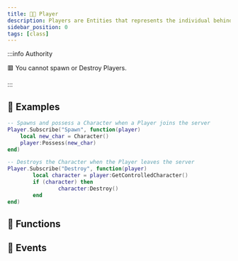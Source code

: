 ```yaml
---
title: 👩‍💻 Player
description: Players are Entities that represents the individual behind the mouse and keyboard. Players are spawned automatically when connected to the server.
sidebar_position: 0
tags: [class]
---
```




<HeaderDeclaration class_data={ClassData} />

:::info Authority

🟥 You cannot spawn or Destroy Players.

:::


## 🎒 Examples

```lua
-- Spawns and possess a Character when a Player joins the server
Player.Subscribe("Spawn", function(player)
	local new_char = Character()
	player:Possess(new_char)
end)

-- Destroys the Character when the Player leaves the server
Player.Subscribe("Destroy", function(player)
		local character = player:GetControlledCharacter()
		if (character) then
				character:Destroy()
		end
end)
```


## 🦠 Functions

<FunctionsDeclaration class_data={ClassData} />


## 🚀 Events

<EventsDeclaration class_data={ClassData} />
